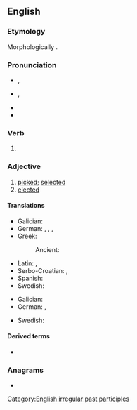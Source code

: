 {{also|Chosen|Chōsen|chōsen}}
==English==

===Etymology===
Morphologically {{suffix|en|chose|n}}.

===Pronunciation===
* {{a|RP}} {{enPR|chōz'ən}}, {{IPA|en|/ˈtʃəʊ.zən/}}
* {{a|GA}} {{enPR|chōz'ən}}, {{IPA|en|/ˈt͡ʃoʊ.zən/}}
* {{audio|en|En-us-chosen.ogg|audio}}
* {{rhymes|en|əʊzən|s=2}}

===Verb===
{{head|en|verb form}}

# {{inflection of|en|choose||past|part}}

===Adjective===
{{en-adj}}

# [[picked]]; [[selected]]
# [[elected]]

====Translations====
{{trans-top|picked}}
* Galician: {{t|gl|escolleito}}
* German: {{t+|de|gewählt}}, {{t+|de|ausgewählt}}, {{t+|de|ausgesucht}}, {{t+|de|erwählt}}
* Greek:
*: Ancient: {{t|grc|ἐκλεκτός}}
{{trans-mid}}
* Latin: {{t|la|ēlectus}}, {{t|la|optīvus}}
* Serbo-Croatian: {{t+|sh|izabran}}, {{t+|sh|odabran}}
* Spanish: {{t+|es|escogido}}
* Swedish: {{t+|sv|vald}}
{{trans-bottom}}

{{trans-top|elected}}
* Galician: {{t|gl|electo}}
* German: {{t+|de|gewählt}}, {{t+|de|erwählt}}
{{trans-mid}}
* Swedish: {{t+|sv|vald}}
{{trans-bottom}}

====Derived terms====
* {{l|en|chosenness}}

===Anagrams===
* {{anagrams|en|a=cehnos|Cheons|Schoen|chones|cohens|enochs}}

[[Category:English irregular past participles]]